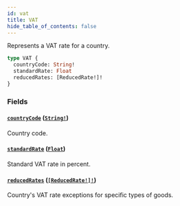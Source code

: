 ```yaml
---
id: vat
title: VAT
hide_table_of_contents: false
---
```


Represents a VAT rate for a country.

```graphql
type VAT {
  countryCode: String!
  standardRate: Float
  reducedRates: [ReducedRate!]!
}
```

### Fields

#### [`countryCode`](#) ([`String!`](../../../developer/api-reference/scalars/string))

Country code.

#### [`standardRate`](#) ([`Float`](../../../developer/api-reference/scalars/float))

Standard VAT rate in percent.

#### [`reducedRates`](#) ([`[ReducedRate!]!`](../../../developer/api-reference/objects/reduced-rate))

Country's VAT rate exceptions for specific types of goods.
